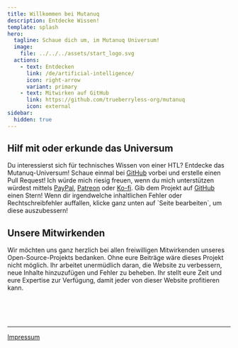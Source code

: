 ```yaml
---
title: Willkommen bei Mutanuq
description: Entdecke Wissen!
template: splash
hero:
  tagline: Schaue dich um, im Mutanuq Universum!
  image:
    file: ../../../assets/start_logo.svg
  actions:
    - text: Entdecken
      link: /de/artificial-intelligence/
      icon: right-arrow
      variant: primary
    - text: Mitwirken auf GitHub
      link: https://github.com/trueberryless-org/mutanuq
      icon: external
sidebar:
  hidden: true
---
```



## Hilf mit oder erkunde das Universum

<CardGrid stagger>
  <Card title="Schnuppere ins Wissen!" icon="random">
    Du interessierst sich für technisches Wissen von einer HTL? Entdecke das Mutanuq-Universum!
  </Card>
  <Card title="Seie ein Mitbegründer dieser Webseite" icon="add-document">
    Schaue einmal bei <a href="https://github.com/trueberryless-org/mutanuq">GitHub</a> vorbei und erstelle einen Pull Request!
  </Card>
  <Card title="Unterstütze unsere Arbeit" icon="rocket">
    Ich würde mich riesig freuen, wenn du mich unterstützen würdest mittels <a href="https://www.paypal.com/donate/?hosted_button_id=WDQ5D2VQ6SWEC">PayPal</a>, <a href="https://www.patreon.com/trueberryless">Patreon</a> oder <a href="https://ko-fi.com/trueberryless">Ko-fi</a>.
  </Card>
  <Card title="Vergib einen Stern" icon="star">
    Gib dem Projekt auf <a href="https://github.com/trueberryless-org/mutanuq">GitHub</a> einen Stern!
  </Card>
  <Card title="Verbesser gefundene Fehler" icon="pencil">
    Wenn dir irgendwelche inhaltlichen Fehler oder Rechtschreibfehler auffallen, klicke ganz unten auf `Seite bearbeiten`, um diese auszubessern!
  </Card>
</CardGrid>

## Unsere Mitwirkenden

Wir möchten uns ganz herzlich bei allen freiwilligen Mitwirkenden unseres Open-Source-Projekts bedanken. Ohne eure Beiträge wäre dieses Projekt nicht möglich. Ihr arbeitet unermüdlich daran, die Website zu verbessern, neue Inhalte hinzuzufügen und Fehler zu beheben. Ihr stellt eure Zeit und eure Expertise zur Verfügung, damit jeder von dieser Website profitieren kann.


<ContributorList githubRepo="trueberryless-org/mutanuq" />

<br />
<br />
<br />

---

[Impressum](/de/imprint)
